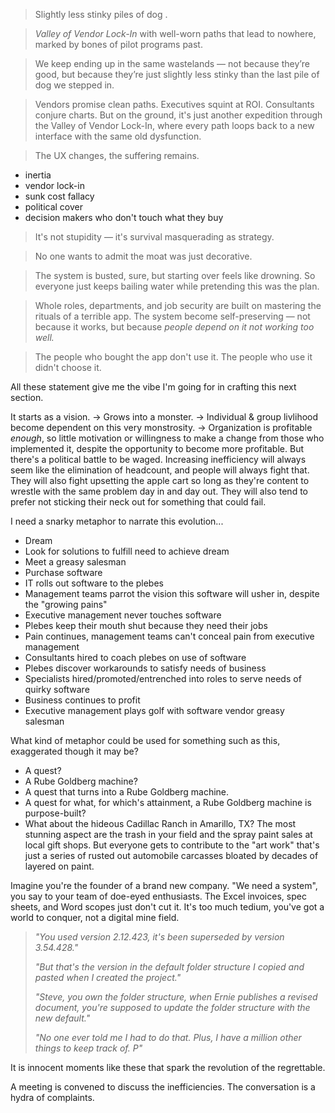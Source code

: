 
<!-- Suggested Heading:  Mistakes Were Made (and Renewed Annually)-->

> Slightly less stinky piles of dog <RatingSwitcher word="shit"/>.

> _Valley of Vendor Lock-In_ with well-worn paths that lead to nowhere, marked by bones of pilot programs past.

> We keep ending up in the same wastelands — not because they’re good, but because they’re just slightly less stinky than the last pile of dog <RatingSwitcher word="shit"/> we stepped in.

> Vendors promise clean paths. Executives squint at ROI. Consultants conjure charts. But on the ground, it's just another expedition through the Valley of Vendor Lock-In, where every path loops back to a new interface with the same old dysfunction.

> The UX changes, the suffering remains.

- inertia
- vendor lock-in
- sunk cost fallacy
- political cover
- decision makers who don't touch what they buy

> It's not stupidity &mdash; it's survival masquerading as strategy.

> No one wants to admit the moat was just decorative.

> The system is busted, sure, but starting over feels like drowning. So everyone just keeps bailing water while pretending this was the plan.

> Whole roles, departments, and job security are built on mastering the rituals of a terrible app. The system become self-preserving &mdash; not because it works, but because _people depend on it not working too well._

> The people who bought the app don't use it. The people who use it didn't choose it.

All these statement give me the vibe I'm going for in crafting this next section.

It starts as a vision. &rarr; Grows into a monster. &rarr; Individual & group livlihood become dependent on this very monstrosity. &rarr; Organization is profitable _enough_, so little motivation or willingness to make a change from those who implemented it, despite the opportunity to become more profitable. But there's a political battle to be waged. Increasing inefficiency will always seem like the elimination of headcount, and people will always fight that. They will also fight upsetting the apple cart so long as they're content to wrestle with the same problem day in and day out. They will also tend to prefer not sticking their neck out for something that could fail.

I need a snarky metaphor to narrate this evolution...

- Dream
- Look for solutions to fulfill need to achieve dream
- Meet a greasy salesman
- Purchase software
- IT rolls out software to the plebes
- Management teams parrot the vision this software will usher in, despite the "growing pains"
- Executive management never touches software
- Plebes keep their mouth shut because they need their jobs
- Pain continues, management teams can't conceal pain from executive management
- Consultants hired to coach plebes on use of software
- Plebes discover workarounds to satisfy needs of business
- Specialists hired/promoted/entrenched into roles to serve needs of quirky software
- Business continues to profit
- Executive management plays golf with software vendor greasy salesman

What kind of metaphor could be used for something such as this, exaggerated though it may be?

- A quest?
- A Rube Goldberg machine?
- A quest that turns into a Rube Goldberg machine.
- A quest for what, for which's attainment, a Rube Goldberg machine is purpose-built?
- What about the hideous Cadillac Ranch in Amarillo, TX? The most stunning aspect are the trash in your field and the spray paint sales at local gift shops. But everyone gets to contribute to the "art work" that's just a series of rusted out automobile carcasses bloated by decades of layered on paint.

Imagine you're the founder of a brand new company. "We need a system", you say to your team of doe-eyed enthusiasts. The Excel invoices, spec sheets, and Word scopes just don't cut it. It's too much tedium, you've got a world to conquer, not a digital mine field.

> _"You used version 2.12.423, it's been superseded by version 3.54.428."_
>
> _"But that's the version in the default folder structure I copied and pasted when I created the project."_
>
> _"Steve, you own the folder structure, when Ernie publishes a revised document, you're supposed to update the folder structure with the new default."_
>
> _"No one ever told me I had to do that. Plus, I have a million other things to keep track of. P"_

It is innocent moments like these that spark the revolution of the regrettable.

A meeting is convened to discuss the inefficiencies. The conversation is a hydra of complaints.

